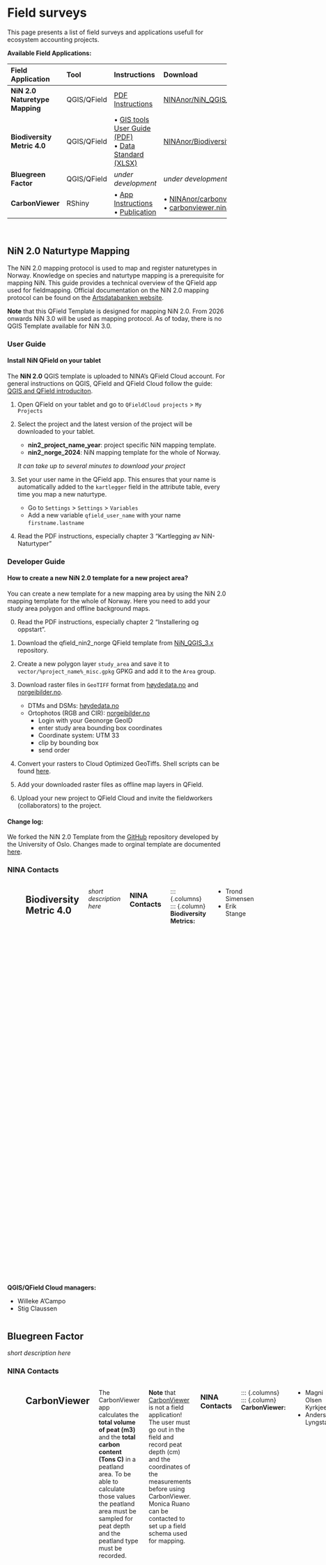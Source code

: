 # Field surveys {#sec-field-surveys}

This page presents a list of field surveys and applications usefull for ecosystem accounting projects.   

**Available Field Applications:**

| Field Application | Tool | Instructions | Download |
| :---------------- | :--- | :----------- | :------- |
| **NiN 2.0** <br> **Naturetype Mapping** | QGIS/QField | [PDF Instructions](https://github.com/geco-nhm/NiN_QGIS_3.x/blob/master/NHM_Rapport_83_QGIS_NiN_2019.pdf) | [NINAnor/NiN_QGIS_3.x](https://github.com/NINAnor/NiN_QGIS_3.x) |
| **Biodiversity Metric 4.0** | QGIS/QField | • [GIS tools User Guide (PDF)](https://publications.naturalengland.org.uk/publication/6049804846366720) <br> • [Data Standard (XLSX)](https://publications.naturalengland.org.uk/publication/6049804846366720) | [NINAnor/BiodiversityMetric_QGIS_3.x](https://github.com/NINAnor/BiodiversityMetric_QGIS_3.x) |
| **Bluegreen Factor** | QGIS/QField | *under development* | *under development* |
| **CarbonViewer** | RShiny | • [App Instructions](https://carbonviewer.nina.no/)  <br> • [Publication](https://ntnuopen.ntnu.no/ntnu-xmlui/bitstream/handle/11250/3099192/KyrkjeeideAcalculatorCarbonManagement2023gull.pdf?sequence=1&isAllowed=y) | • [NINAnor/carbonviewer](https://github.com/NINAnor/carbonviewer) <br> • [carbonviewer.nina.no](https://carbonviewer.nina.no/)|

<br>

## NiN 2.0 Naturtype Mapping

The NiN 2.0 mapping protocol is used to map and register naturetypes in Norway. Knowledge on species and naturtype mapping is a prerequisite for mapping NiN. This guide provides a technical overview of the QField app used for fieldmapping. Official documentation on the NiN 2.0 mapping protocol can be found on the [Artsdatabanken website](https://www.artsdatabanken.no/Pages/266884/Veiledere_for_terrestrisk_kartlegging).

:::{.note}
**Note** that this QField Template is designed for mapping NiN 2.0. From 2026 onwards NiN 3.0 will be used as mapping protocol. As of today, there is no QGIS Template available for NiN 3.0. 
:::

### User Guide

#### Install NiN QField on your tablet

The **NiN 2.0** QGIS template is uploaded to NINA's QField Cloud account. For general instructions on QGIS, QField and QField Cloud follow the guide: [QGIS and QField introduciton](intro-to-qfield.qmd).

1. Open QField on your tablet and go to `QFieldCloud projects` > `My Projects` 
2. Select the project and the latest version of the project will be downloaded to your tablet.
    - **nin2_project_name_year**: project specific NiN mapping template.
    - **nin2_norge_2024**: NiN mapping template for the whole of Norway.

    *It can take up to several minutes to download your project*

3. Set your user name in the QField app. This ensures that your name is automatically added to the `kartlegger` field in the attribute table, every time you map a new naturtype.
    - Go to `Settings` > `Settings` > `Variables` 
    - Add a new variable `qfield_user_name` with your name `firstname.lastname`

4. Read the PDF instructions, especially chapter 3 "Kartlegging av NiN-Naturtyper"

### Developer Guide

#### How to create a new NiN 2.0 template for a new project area? 

You can create a new template for a new mapping area by using the NiN 2.0 mapping template for the whole of Norway. Here you need to add your study area polygon and offline background maps. 

0. Read the PDF instructions, especially chapter 2 "Installering og oppstart".

1. Download the qfield_nin2_norge QField template from [NiN_QGIS_3.x](https://github.com/NINAnor/NiN_QGIS_3.x) repository.

2. Create a new polygon layer `study_area` and save it to `vector/%project_name%_misc.gpkg` GPKG and add it to the `Area` group. 

3. Download raster files in `GeoTIFF` format from [høydedata.no](https://hoydedata.no/) and [norgeibilder.no](https://www.norgeibilder.no/). 
    - DTMs and DSMs: [høydedata.no](https://hoydedata.no/)
    - Ortophotos (RGB and CIR): [norgeibilder.no](https://www.norgeibilder.no/)
        - Login with your Geonorge GeoID
        - enter study area bounding box coordinates 
        - Coordinate system: UTM 33
        - clip by bounding box 
        - send order

4. Convert your rasters to Cloud Optimized GeoTiffs. Shell scripts can be found [here](https://github.com/ac-willeke/pygdal-geo-engineer/blob/main/src/shell_scripts/generate_cog.sh).

5. Add your downloaded raster files as offline map layers in QField. 

6. Upload your new project to QField Cloud and invite the fieldworkers (collaborators) to the project. 

#### Change log: 

We forked the NiN 2.0 Template from the [GitHub ](https://github.com/geco-nhm/NiN_QGIS_3.x) repository developed by the University of Oslo. Changes made to orginal template are documented [here](https://github.com/NINAnor/NiN_QGIS_3.x/blob/master/CHANGELOG.md). 



### NINA Contacts

::: {.columns}
::: {.column}
**NiN:**

- Trond Simensen
- Erik Stange
- Anders Lyngstad
:::

::: {.column}
**QGIS/QField Cloud managers:**

- Willeke A'Campo 
- Stig Claussen
:::

## Biodiversity Metric 4.0 

*short description here*

### NINA Contacts

::: {.columns}
::: {.column}
**Biodiversity Metrics:**

- Trond Simensen
- Erik Stange
:::

::: {.column}
**QGIS/QField Cloud managers:**

- Willeke A'Campo 
- Stig Claussen
:::

## Bluegreen Factor 

*short description here*

### NINA Contacts

::: {.columns}
::: {.column}
**BGF:**

- David Barton
- Bart Immerzeel
- Maria Korkou
:::

::: {.column}
**QGIS/QField Cloud Managers:**

- Willeke A'Campo 
- Stig Claussen
:::

## CarbonViewer 

The CarbonViewer app calculates the **total volume of peat (m3)** and the **total carbon content (Tons C)** in a peatland area. To be able to calculate those values the peatland area must be sampled for peat depth and the peatland type must be recorded. 

:::{.note}
**Note** that [CarbonViewer](https://carbonviewer.nina.no/) is not a field application! The user must go out in the field and record peat depth (cm) and the coordinates of the measurements before using CarbonViewer. Monica Ruano can be contacted to set up a field schema used for mapping. 
:::

### NINA Contacts

::: {.columns}
::: {.column}
**CarbonViewer:**

- Magni Olsen Kyrkjeeide
- Anders Lyngstad
:::

::: {.column}
**RShiny Developers:**

- Benjamin Cretois
- Willeke A'Campo 
:::

